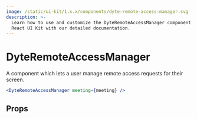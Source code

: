 ```yaml
---
image: /static/ui-kit/1.x.x/components/dyte-remote-access-manager.svg
description: >-
  Learn how to use and customize the DyteRemoteAccessManager component in Ospi's
  React UI Kit with our detailed documentation.
---
```


# DyteRemoteAccessManager

A component which lets a user manage remote access requests for their screen.

```jsx live
<DyteRemoteAccessManager meeting={meeting} />
```

## Props

<PropsTable of="dyte-remote-access-manager" />

<head>
  <title>React UI Kit DyteRemoteAccessManager</title>
</head>
